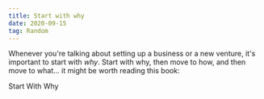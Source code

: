 ```yaml
---
title: Start with why
date: 2020-09-15
tag: Random
---
```


Whenever you're talking about setting up a business or a new venture, it's
important to start with _why_. Start with why, then move to how, and then move
to what... it might be worth reading this book:

<TextLink href="https://simonsinek.com/product/start-with-why/">
  Start With Why
</TextLink>
